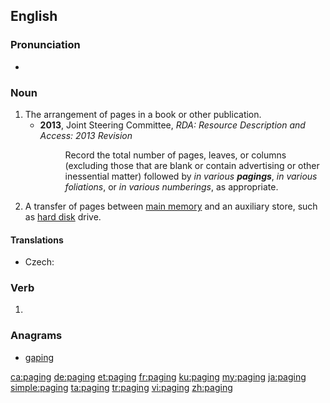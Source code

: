 ==English==
{{wikipedia}}

===Pronunciation===
* {{IPA|/ˈpeɪdʒɪŋ/|lang=en}}

===Noun===
{{en-noun|~}}

# The arrangement of pages in a book or other publication.
#* '''2013''', Joint Steering Committee, ''RDA: Resource Description and Access: 2013 Revision''
#*: Record the total number of pages, leaves, or columns (excluding those that are blank or contain advertising or other inessential matter) followed by ''in various '''pagings''''', ''in various foliations'', or ''in various numberings'', as appropriate.
# {{context|computing|lang=en}} A transfer of pages between [[main memory]] and an auxiliary store, such as [[hard disk]] drive.

====Translations====
{{trans-top|transfer of pages}}
* Czech: {{t|cs|stránkování|n}}
{{trans-mid}}
{{trans-bottom}}

===Verb===
{{head|en|present participle}}

# {{present participle of|page|lang=en|nocat=1}}

===Anagrams===
* [[gaping#English|gaping]]

[[ca:paging]]
[[de:paging]]
[[et:paging]]
[[fr:paging]]
[[ku:paging]]
[[my:paging]]
[[ja:paging]]
[[simple:paging]]
[[ta:paging]]
[[tr:paging]]
[[vi:paging]]
[[zh:paging]]